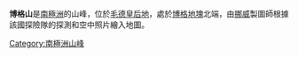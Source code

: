 {{Coord|72|32|S|3|30|W|source:GNIS|display=title}}

'''博格山'''是[[南極洲|南極洲]]的山峰，位於[[毛德皇后地|毛德皇后地]]，處於[[博格地塊|博格地塊]]北端，由[[挪威|挪威]]製圖師根據該國探險隊的探測和空中照片繪入地圖。

{{Antarctica-geo-stub}}
[[Category:南極洲山峰|Category:南極洲山峰]]